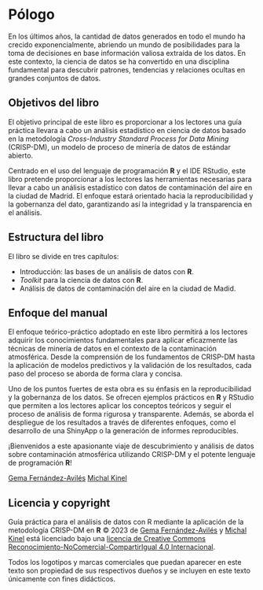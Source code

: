 # Pólogo {#prologo .unnumbered}

En los últimos años, la cantidad de datos generados en todo el mundo ha crecido exponencialmente, abriendo un mundo de posibilidades para la toma de decisiones en base información valiosa extraída de los datos. En este contexto, la ciencia de datos se ha convertido en una disciplina fundamental para descubrir patrones, tendencias y relaciones ocultas en grandes conjuntos de datos.

## Objetivos del libro

El objetivo principal de este libro es proporcionar a los lectores una guía práctica llevara a cabo un análisis estadístico en ciencia de datos basado en la metodología *Cross-Industry Standard Process for Data Mining* (CRISP-DM), un modelo de proceso de minería de datos de estándar abierto.

Centrado en el uso del lenguaje de programación **R** y el IDE RStudio, este libro pretende proporcionar a los lectores las herramientas necesarias para llevar a cabo un análisis estadístico 
con datos de contaminación del aire en la ciudad de Madrid. El enfoque estará orientado hacia la reproducibilidad y la gobernanza del dato, garantizando así la integridad y la transparencia en el análisis.





## Estructura del libro

El libro se divide en tres capítulos:

  - Introducción: las bases de un análisis de datos con **R**.
  - *Toolkit* para la ciencia de datos con **R**.
  - Análisis de datos de contaminación del aire en la ciudad de Madid.
  

## Enfoque del manual

El enfoque teórico-práctico adoptado en este libro permitirá a los lectores adquirir los conocimientos fundamentales para aplicar eficazmente las técnicas de minería de datos en el contexto de la contaminación atmosférica. Desde la comprensión de los fundamentos de CRISP-DM hasta la aplicación de modelos predictivos y la validación de los resultados, cada paso del proceso se aborda de forma clara y concisa.

Uno de los puntos fuertes de esta obra es su énfasis en la reproducibilidad y la gobernanza de los datos. Se ofrecen ejemplos prácticos en **R** y RStudio que permiten a los lectores aplicar los conceptos teóricos y seguir el proceso de análisis de forma rigurosa y transparente. Además, se aborda el despliegue de los resultados a través de diferentes enfoques, como el desarrollo de una ShinyApp o la generación de informes reproducibles.

<!-- En definitiva, este libro pretende ser una guía accesible y práctica para los interesados en la aplicación de CRISP-DM y la minería de datos espaciales en el contexto de la contaminación atmosférica. Esperamos que este libro proporcione las herramientas necesarias para comprender, analizar y abordar los retos de la calidad del aire, y que inspire a los lectores a seguir explorando nuevas aplicaciones y enfoques en este ámbito en constante evolución. -->

¡Bienvenidos a este apasionante viaje de descubrimiento y análisis de datos sobre contaminación atmosférica utilizando CRISP-DM y el potente lenguaje de programación **R**!

[Gema Fernández-Avilés](https://blog.uclm.es/gemafaviles/)
[Michal Kinel](https://www.linkedin.com/in/michal-kinel/?originalSubdomain=es)



## Licencia y copyright

Guía práctica para el análisis de datos con R mediante la aplicación de la metodología CRISP-DM en **R** © 2023 de [Gema Fernández-Avilés](https://blog.uclm.es/gemafaviles/) y [Michal Kinel](https://www.linkedin.com/in/michal-kinel/?originalSubdomain=es) está licenciado bajo una [licencia de Creative Commons Reconocimiento-NoComercial-CompartirIgual 4.0 Internacional](https://creativecommons.org/licenses/by-nc-sa/4.0/).

Todos los logotipos y marcas comerciales que puedan aparecer en este texto son propiedad de sus respectivos dueños y se incluyen en este texto únicamente con fines didácticos.
